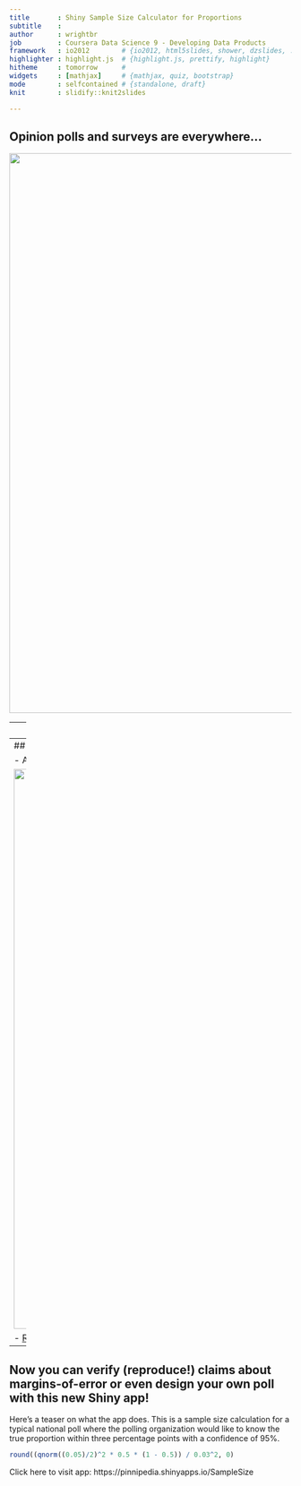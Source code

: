 ```yaml
---
title       : Shiny Sample Size Calculator for Proportions
subtitle    : 
author      : wrightbr
job         : Coursera Data Science 9 - Developing Data Products
framework   : io2012        # {io2012, html5slides, shower, dzslides, ...}
highlighter : highlight.js  # {highlight.js, prettify, highlight}
hitheme     : tomorrow      # 
widgets     : [mathjax]     # {mathjax, quiz, bootstrap}
mode        : selfcontained # {standalone, draft}
knit        : slidify::knit2slides

---
```

## Opinion polls and surveys are everywhere...

<img src="assets/img/Slide1.JPG" style="width: 1000px;"/>

---
## But many of these polls are unscientific...

<img src="assets/img/Slide2.JPG" style="width: 1000px;"/>

---
## How to tell the difference?

- A quick way to determine if a reported poll is scientifically valid is to look for a statment like this:

<img src="assets/img/Slide3.JPG" style="width: 1000px;"/>

- [Read more on opinion polls at Wikipeida](http://en.wikipedia.org/wiki/Opinion_poll)

---
## Now you can verify (reproduce!) claims about margins-of-error or even design your own poll with this new Shiny app!

Here's a teaser on what the app does.  This is a sample size calculation for a typical national poll where the polling organization would like to know the true proportion within three percentage points with a confidence of 95%.


```r
round((qnorm((0.05)/2)^2 * 0.5 * (1 - 0.5)) / 0.03^2, 0)
```

Click here to visit app:  https://pinnipedia.shinyapps.io/SampleSize












